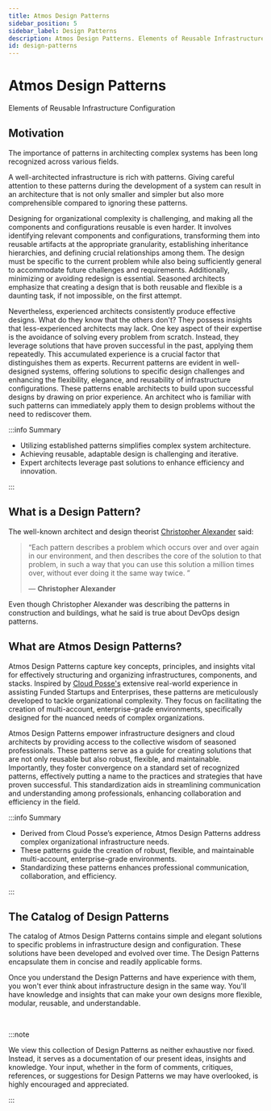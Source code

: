 ```yaml
---
title: Atmos Design Patterns
sidebar_position: 5
sidebar_label: Design Patterns
description: Atmos Design Patterns. Elements of Reusable Infrastructure Configuration
id: design-patterns
---
```


# Atmos Design Patterns

Elements of Reusable Infrastructure Configuration

## Motivation

The importance of patterns in architecting complex systems has been long recognized across various fields.

A well-architected infrastructure is rich with patterns. Giving careful attention to these patterns during the development of a system can result in
an architecture that is not only smaller and simpler but also more comprehensible compared to ignoring these patterns.

Designing for organizational complexity is challenging, and making all the components and configurations reusable is even harder.
It involves identifying relevant components and configurations, transforming them into reusable artifacts at the appropriate granularity,
establishing inheritance hierarchies, and defining crucial relationships among them. The design must be specific to the current problem while also
being sufficiently general to accommodate future challenges and requirements. Additionally, minimizing or avoiding redesign is essential. Seasoned
architects emphasize that creating a design that is both reusable and flexible is a daunting task, if not impossible, on the first attempt.

Nevertheless, experienced architects consistently produce effective designs.
What do they know that the others don't?
They possess insights that less-experienced architects may lack. One key aspect of their expertise is the avoidance of solving every problem from
scratch. Instead, they leverage solutions that have proven successful in the past, applying them repeatedly. This accumulated experience is a crucial
factor that distinguishes them as experts. Recurrent patterns are evident in well-designed systems, offering solutions to specific design challenges
and enhancing the flexibility, elegance, and reusability of infrastructure configurations. These patterns enable architects to build upon successful
designs by drawing on prior experience. An architect who is familiar with such patterns can immediately apply them to design problems without the need
to rediscover them.

:::info Summary

- Utilizing established patterns simplifies complex system architecture.
- Achieving reusable, adaptable design is challenging and iterative.
- Expert architects leverage past solutions to enhance efficiency and innovation.

:::

## What is a Design Pattern?

The well-known architect and design theorist [Christopher Alexander](https://en.wikipedia.org/wiki/Christopher_Alexander) said: 

> <q>Each pattern describes a problem which occurs over and over again in our environment, and then describes the core of the solution 
> to that problem, in such a way that you can use this solution a million times over, without ever doing it the same way twice. <p class="author">— **Christopher Alexander**</p></q>


Even though Christopher Alexander was describing the patterns in construction and buildings, what he said is true about DevOps design patterns.

## What are Atmos Design Patterns?

Atmos Design Patterns capture key concepts, principles, and insights vital for effectively structuring and organizing infrastructures,
components, and stacks. Inspired by [Cloud Posse's](https://cloudposse.com) extensive real-world experience in assisting
Funded Startups and Enterprises, these patterns are meticulously developed to tackle organizational complexity. They focus on facilitating
the creation of multi-account, enterprise-grade environments, specifically designed for the nuanced needs of complex organizations.

Atmos Design Patterns empower infrastructure designers and cloud architects by providing access to the collective wisdom of seasoned professionals. 
These patterns serve as a guide for creating solutions that are not only reusable but also robust, flexible, and maintainable. Importantly, 
they foster convergence on a standard set of recognized patterns, effectively putting a name to the practices and strategies that have proven 
successful. This standardization aids in streamlining communication and understanding among professionals, enhancing collaboration and efficiency 
in the field.

:::info Summary

- Derived from Cloud Posse’s experience, Atmos Design Patterns address complex organizational infrastructure needs.
- These patterns guide the creation of robust, flexible, and maintainable multi-account, enterprise-grade environments.
- Standardizing these patterns enhances professional communication, collaboration, and efficiency.

:::

## The Catalog of Design Patterns

The catalog of Atmos Design Patterns contains simple and elegant solutions to specific problems in infrastructure design and
configuration. These solutions have been developed and evolved over time. The Design Patterns encapsulate them in concise and readily applicable
forms.

Once you understand the Design Patterns and have experience with them, you won't ever think about infrastructure design in the same way.
You'll have knowledge and insights that can make your own designs more flexible, modular, reusable, and understandable.

<br/>

:::note

We view this collection of Design Patterns as neither exhaustive nor fixed. Instead, it serves as a documentation of our present ideas, insights and
knowledge. Your input, whether in the form of comments, critiques, references, or suggestions for Design Patterns we may have overlooked, is highly
encouraged and appreciated.

:::

<br/>
<br/>

<DocCardList/>
